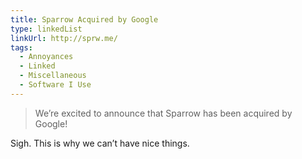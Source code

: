 ```yaml
---
title: Sparrow Acquired by Google
type: linkedList
linkUrl: http://sprw.me/
tags:
  - Annoyances
  - Linked
  - Miscellaneous
  - Software I Use
---
```


> We’re excited to announce that Sparrow has been acquired by Google!

Sigh. This is why we can’t have nice things.
